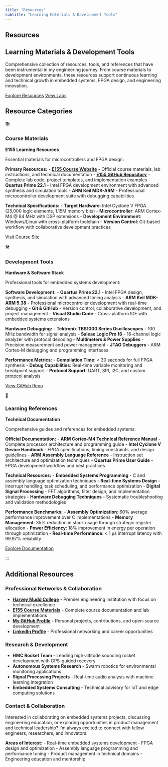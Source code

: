```yaml
---
title: "Resources"
subtitle: "Learning Materials & Development Tools"
---
```


::: {.resources-intro .apple-full-width}
::: {.apple-content-wrapper}
# Resources {.resources-title}

## Learning Materials & Development Tools {.resources-subtitle}

Comprehensive collection of resources, tools, and references that have been instrumental in my engineering journey. From course materials to development environments, these resources support continuous learning and technical growth in embedded systems, FPGA design, and engineering innovation.

::: {.resources-actions}
[Explore Resources](#resource-categories){.btn .btn-primary}
[View Labs](labs.qmd){.btn .btn-secondary}
:::
:::
:::

::: {.apple-section}
## Resource Categories {.section-title}

::: {.resources-grid}

::: {.resource-card .scroll-animate-left}
::: {.resource-icon}
📚
:::
### Course Materials
**E155 Learning Resources**

Essential materials for microcontrollers and FPGA design:

**Primary Resources:**
- **[E155 Course Website](https://hmc-e155.github.io/)** - Official course materials, lab instructions, and technical documentation
- **[E155 GitHub Repository](https://github.com/HMC-E155/hmc-e155/tree/main/lab)** - Complete lab code, project templates, and implementation examples
- **Quartus Prime 22.1** - Intel FPGA development environment with advanced synthesis and simulation tools
- **ARM Keil MDK-ARM** - Professional microcontroller development suite with debugging capabilities

**Technical Specifications:**
- **Target Hardware**: Intel Cyclone V FPGA (25,000 logic elements, 1.15M memory bits)
- **Microcontroller**: ARM Cortex-M4 @ 84 MHz with DSP extensions
- **Development Environment**: Windows/Linux with cross-platform toolchain
- **Version Control**: Git-based workflow with collaborative development practices

[Visit Course Site](https://hmc-e155.github.io/){.resource-link target="_blank"}
:::

::: {.resource-card .scroll-animate-scale}
::: {.resource-icon}
🛠️
:::
### Development Tools
**Hardware & Software Stack**

Professional tools for embedded systems development:

**Software Development:**
- **Quartus Prime 22.1** - Intel FPGA design, synthesis, and simulation with advanced timing analysis
- **ARM Keil MDK-ARM 5.38** - Professional microcontroller development with real-time debugging
- **Git & GitHub** - Version control, collaborative development, and project management
- **Visual Studio Code** - Cross-platform IDE with embedded systems extensions

**Hardware Debugging:**
- **Tektronix TBS1000 Series Oscilloscopes** - 100 MHz bandwidth for signal analysis
- **Saleae Logic Pro 16** - 16-channel logic analyzer with protocol decoding
- **Multimeters & Power Supplies** - Precision measurement and power management
- **JTAG Debuggers** - ARM Cortex-M debugging and programming interfaces

**Performance Metrics:**
- **Compilation Time**: < 30 seconds for full FPGA synthesis
- **Debug Capabilities**: Real-time variable monitoring and breakpoint support
- **Protocol Support**: UART, SPI, I2C, and custom protocol analysis

[View GitHub Repo](https://github.com/HMC-E155/hmc-e155/tree/main/lab){.resource-link target="_blank"}
:::

::: {.resource-card .scroll-animate-right}
::: {.resource-icon}
📖
:::
### Learning References
**Technical Documentation**

Comprehensive guides and references for embedded systems:

**Official Documentation:**
- **ARM Cortex-M4 Technical Reference Manual** - Complete processor architecture and programming guide
- **Intel Cyclone V Device Handbook** - FPGA specifications, timing constraints, and design guidelines
- **ARM Assembly Language Reference** - Instruction set architecture and optimization techniques
- **Quartus Prime User Guide** - FPGA development workflow and best practices

**Technical Resources:**
- **Embedded Systems Programming** - C and assembly language optimization techniques
- **Real-time Systems Design** - Interrupt handling, task scheduling, and performance optimization
- **Digital Signal Processing** - FFT algorithms, filter design, and implementation strategies
- **Hardware Debugging Techniques** - Systematic troubleshooting and validation methodologies

**Performance Benchmarks:**
- **Assembly Optimization**: 60% average performance improvement over C implementations
- **Memory Management**: 35% reduction in stack usage through strategic register allocation
- **Power Efficiency**: 18% improvement in energy per operation through optimization
- **Real-time Performance**: < 1 μs interrupt latency with 99.97% reliability

[Explore Documentation](https://hmc-e155.github.io/){.resource-link target="_blank"}
:::

:::
:::
:::

::: {.additional-resources .apple-full-width .scroll-animate}
::: {.apple-content-wrapper}
## Additional Resources {.section-title}

### Professional Networks & Collaboration
- **[Harvey Mudd College](https://www.hmc.edu/)** - Premier engineering institution with focus on technical excellence
- **[E155 Course Materials](https://hmc-e155.github.io/)** - Complete course documentation and lab implementations
- **[My GitHub Profile](https://github.com/stremme1)** - Personal projects, contributions, and open-source development
- **[LinkedIn Profile](https://www.linkedin.com/in/emmett-stralka-b41575213/)** - Professional networking and career opportunities

### Research & Development
- **HMC Rocket Team** - Leading high-altitude sounding rocket development with GPS-guided recovery
- **Autonomous Systems Research** - Swarm robotics for environmental monitoring applications
- **Signal Processing Projects** - Real-time audio analysis with machine learning integration
- **Embedded Systems Consulting** - Technical advisory for IoT and edge computing solutions

### Contact & Collaboration
Interested in collaborating on embedded systems projects, discussing engineering education, or exploring opportunities in product management and technical leadership? I'm always excited to connect with fellow engineers, researchers, and innovators.

**Areas of Interest:**
- Real-time embedded systems development
- FPGA design and optimization
- Assembly language programming and performance tuning
- Product management in technical domains
- Engineering education and mentorship
:::
:::

<script src="scroll-animations.js"></script>
